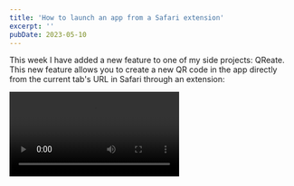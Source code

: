```yaml
---
title: 'How to launch an app from a Safari extension'
excerpt: ''
pubDate: 2023-05-10
---
```



This week I have added a new feature to one of my side projects: QReate. This new feature allows you to create a new QR code in the app directly from the current tab's URL in Safari through an extension:

<Video src="/assets/posts/how-to-launch-an-app-from-a-safari-extension/demo.mp4" />

In this article, I will explain how the extension retrieves the current tab's URL and how it launches the app with the URL as a parameter.

## Creating a Safari extension

You can create a Safari extension for an existing macOS app in Xcode by going to File > New > Target and selecting 'Safari Extension' from the list of templates:

![Xcode template for a Safari extension](/assets/posts/how-to-launch-an-app-from-a-safari-extension/extension-template.webp)

### Setting things up

The template creates a new target in your project with most of the code we need but there are a few things we need to change and remove to make it work for our use case:

- In this case, the extension does not show any UI to the user when clicked. For this reason, we can remove the default `ViewController` and storyboard file the template creates for us.

- Additionally, we are not going to execute any Javascript code so we can also remove the `script.js` file from the Resources folder. We still need to keep the 'ToolbarItemIcon' file around (and replace it with a custom icon) as it is used to display the extension's icon in the toolbar.

- We need to give the extension a meaningful description to be displayed in the Safari preferences. This can be done by editing the 'NSHumanReadableDescription' field under 'NSExtension' in the target's `Info.plist` file.

- The extension needs to be able to access the current tab's URL and it hence requires a special set of permissions. We need to change the 'Level' field under 'SFSafariWebsiteAccess' to `All` so that we can read information about the current tab.

### A note on debugging

You can debug the extension by either launching the app target or the extension target and selecting Safari as the host application.

You must know that in both cases you will need to 'Allow Unsigned Extensions' in Safari's Develop menu.

![Allowing unsigned extensions for local debugging from Safari's Develop menu](/assets/posts/how-to-launch-an-app-from-a-safari-extension/allow-unsigned.webp)

Once you have done this, you can enable the extension in Safari's preferences and start testing your code:

![Enabling extensions from Safari's preferences](/assets/posts/how-to-launch-an-app-from-a-safari-extension/enable-extension.webp)

### Launching the app

We can listen for the user clicking on the extension's icon by overriding the `toolbarItemClicked(in:)` method in the `SafariExtensionHandler` class:

```swift:SafariExtensionHandler.swift
import SafariServices

class SafariExtensionHandler: SFSafariExtensionHandler {
    override func toolbarItemClicked(in window: SFSafariWindow) {
        window.getActiveTab { (tab) in
            tab?.getActivePage(completionHandler: { (page) in
                page?.getPropertiesWithCompletionHandler( { (properties) in
                    if let url = properties?.url {
                        NSWorkspace.shared.open(URL(string: "qreate:new?content=\(url.absoluteString)")!)
                    }
                })
            })
        }
    }
}
```

In the method above, the extension retrieves the current tab in the Safari window, then the current page in the tab and finally the URL of said page.

Once the URL is retrieved, the extension launches the app by opening a URL with a custom scheme and feeding it the URL as a query parameter.

### Turning extension off when no URL is available

The extension should only be enabled when the user is on a page with a valid URL. We can turn off the extension by overriding the `validateToolbarItem(in:validationHandler:)` method in the `SafariExtensionHandler` class and only returning `true` when the current page has a valid URL:

```swift:SafariExtensionHandler.swift
import SafariServices

class SafariExtensionHandler: SFSafariExtensionHandler {
     override func validateToolbarItem(in window: SFSafariWindow, validationHandler: @escaping ((Bool, String) -> Void)) {
         window.getActiveTab { (tab) in
             tab?.getActivePage(completionHandler: { (page) in
                 page?.getPropertiesWithCompletionHandler( { (properties) in
                     validationHandler(properties?.url != nil, "")
                 })
             })
         }
     }
}
```

## Handling the deep link in the app

Now that the extension can launch the app through a deep link with the current tab's URL as a query parameter, we need to add some code to handle this deep link in the app with two simple steps:

1. **Registering** a URL type.
2. **Listening** for deep links.

### Adding a URL type

The first step to handling a deep link in the app is to add a URL type with the same scheme launched from the Safari extension to the app's target in Xcode.

This can be done by going to the 'Info' tab of the target's setting and adding a new entry in the 'URL Types' section:

![Registering a URL type for a target in Xcode](/assets/posts/how-to-launch-an-app-from-a-safari-extension/url-type.webp)

### Listening for deep links

If you're using SwiftUI, handling a deep link is as simple as adding a `.onOpenURL` modifier to the View that should listen for events:

```swift:QRCodeList.swift
List(viewModel.qrCodes, id: \.id, selection: Binding<UUID?>(get: { viewModel.selectedQRCode }, set: viewModel.listItemTapped(_:))) { qrCode in
    // ...
}
.onOpenURL { url in
    let components = URLComponents(url: url, resolvingAgainstBaseURL: false)
    if let content = components?.queryItems?.first(where: { $0.name == "content" })?.value,
        let url = URL(string: content) {
        viewModel.handleDeepLink(url)
    }
}
```

The `onOpenURL` view modifier can then retrieve the URL components from the deep link, find the content query parameter and then create a new QR code with the URL in the content parameter.
